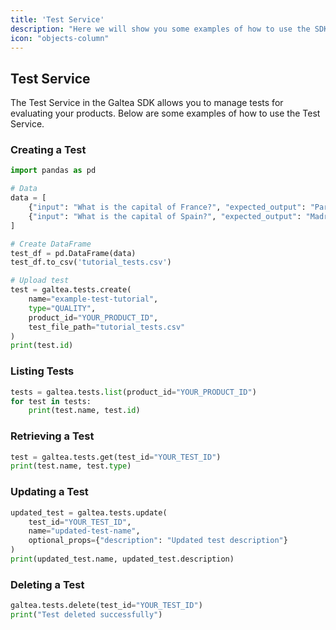 ```yaml
---
title: 'Test Service'
description: "Here we will show you some examples of how to use the SDK in your codebases"
icon: "objects-column"
---
```


## Test Service

The Test Service in the Galtea SDK allows you to manage tests for evaluating your products. Below are some examples of how to use the Test Service.

### Creating a Test

```python
import pandas as pd

# Data
data = [
    {"input": "What is the capital of France?", "expected_output": "Paris"},
    {"input": "What is the capital of Spain?", "expected_output": "Madrid"}
]

# Create DataFrame
test_df = pd.DataFrame(data)
test_df.to_csv('tutorial_tests.csv')

# Upload test
test = galtea.tests.create(
    name="example-test-tutorial",
    type="QUALITY",
    product_id="YOUR_PRODUCT_ID",
    test_file_path="tutorial_tests.csv"
)
print(test.id)
```

### Listing Tests

```python
tests = galtea.tests.list(product_id="YOUR_PRODUCT_ID")
for test in tests:
    print(test.name, test.id)
```

### Retrieving a Test

```python
test = galtea.tests.get(test_id="YOUR_TEST_ID")
print(test.name, test.type)
```

### Updating a Test

```python
updated_test = galtea.tests.update(
    test_id="YOUR_TEST_ID",
    name="updated-test-name",
    optional_props={"description": "Updated test description"}
)
print(updated_test.name, updated_test.description)
```

### Deleting a Test

```python
galtea.tests.delete(test_id="YOUR_TEST_ID")
print("Test deleted successfully")
```

